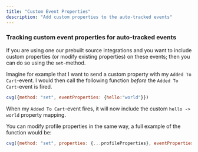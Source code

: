 ```yaml
---
title: "Custom Event Properties"
description: "Add custom properties to the auto-tracked events"
---
```


### Tracking custom event properties for auto-tracked events

If you are using one our prebuilt source integrations and you want to include custom properties (or modify existing properties) on these events; then you can do so using the `set`-method.

Imagine for example that I want to send a custom property with my `Added To Cart`-event. 
I would then call the following function  _before_ the `Added To Cart`-event is fired.

```js
cvg({method: "set", eventProperties: {hello:"world"}})
```

When my `Added To Cart`-event fires, it will now include the custom `hello -> world` property mapping.

You can modify profile properties in the same way, a full example of the function would be:

```js
cvg({method: "set", properties: {...profileProperties}, eventProperties: {...eventProperties}})
```

